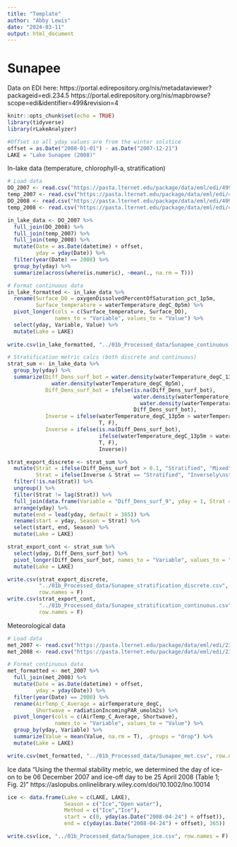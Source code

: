 ```yaml
---
title: "Template"
author: "Abby Lewis"
date: "2024-03-11"
output: html_document
---
```


# Sunapee

Data on EDI here:
https://portal.edirepository.org/nis/metadataviewer?packageid=edi.234.5
https://portal.edirepository.org/nis/mapbrowse?scope=edi&identifier=499&revision=4

```r
knitr::opts_chunk$set(echo = TRUE)
library(tidyverse)
library(rLakeAnalyzer)

#Offset so all yday values are from the winter solstice
offset = as.Date("2008-01-01") - as.Date("2007-12-21")
LAKE = "Lake Sunapee (2008)"
```

In-lake data (temperature, chlorophyll-a, stratification)

```r
# Load data
DO_2007 <- read.csv("https://pasta.lternet.edu/package/data/eml/edi/499/4/d7678325ec3a430959b52c8a933c810a")
temp_2007 <- read.csv("https://pasta.lternet.edu/package/data/eml/edi/499/4/8aa419258c486d5533fc016c7385afdd")
DO_2008 <- read.csv("https://pasta.lternet.edu/package/data/eml/edi/499/4/212faee8c415ed9dd76941e1377b20e6")
temp_2008 <- read.csv("https://pasta.lternet.edu/package/data/eml/edi/499/4/107e661231ad954a2f9ce746ed934971")

in_lake_data <- DO_2007 %>%
  full_join(DO_2008) %>%
  full_join(temp_2007) %>%
  full_join(temp_2008) %>%
  mutate(Date = as.Date(datetime) + offset,
         yday = yday(Date)) %>%
  filter(year(Date) == 2008) %>%
  group_by(yday) %>%
  summarize(across(where(is.numeric), ~mean(., na.rm = T)))

# Format continuous data
in_lake_formatted <- in_lake_data %>%
  rename(Surface_DO = oxygenDissolvedPercentOfSaturation_pct_1p5m,
         Surface_temperature = waterTemperature_degC_0p5m) %>%
  pivot_longer(cols = c(Surface_temperature, Surface_DO), 
               names_to = "Variable", values_to = "Value") %>%
  select(yday, Variable, Value) %>%
  mutate(Lake = LAKE)
         
write.csv(in_lake_formatted, "../01b_Processed_data/Sunapee_continuous.csv", row.names = F)

# Stratification metric calcs (both discrete and continuous)
strat_sum <- in_lake_data %>%
  group_by(yday) %>%
  summarize(Diff_Dens_surf_bot = water.density(waterTemperature_degC_13p5m) - 
              water.density(waterTemperature_degC_0p5m),
            Diff_Dens_surf_bot = ifelse(is.na(Diff_Dens_surf_bot),
                                        water.density(waterTemperature_degC_11p5m) - 
                                          water.density(waterTemperature_degC_0p5m),
                                        Diff_Dens_surf_bot),
            Inverse = ifelse(waterTemperature_degC_13p5m > waterTemperature_degC_0p5m,
                             T, F),
            Inverse = ifelse(is.na(Diff_Dens_surf_bot),
                             ifelse(waterTemperature_degC_13p5m > waterTemperature_degC_0p5m,
                             T, F),
                             Inverse))

strat_export_discrete <- strat_sum %>%
  mutate(Strat = ifelse(Diff_Dens_surf_bot > 0.1, "Stratified", "Mixed"),
         Strat = ifelse(Inverse & Strat == "Stratified", "Inversely\nstratified", Strat)) %>%
  filter(!is.na(Strat)) %>%
  ungroup() %>%
  filter(Strat != lag(Strat)) %>%
  full_join(data.frame(Variable = "Diff_Dens_surf_9", yday = 1, Strat = "Mixed")) %>%
  arrange(yday) %>%
  mutate(end = lead(yday, default = 365)) %>%
  rename(start = yday, Season = Strat) %>%
  select(start, end, Season) %>%
  mutate(Lake = LAKE)

strat_export_cont <- strat_sum %>%
  select(yday, Diff_Dens_surf_bot) %>%
  pivot_longer(Diff_Dens_surf_bot, names_to = "Variable", values_to = "Value") %>%
  mutate(Lake = LAKE)

write.csv(strat_export_discrete, 
          "../01b_Processed_data/Sunapee_stratification_discrete.csv", 
          row.names = F)
write.csv(strat_export_cont, 
          "../01b_Processed_data/Sunapee_stratification_continuous.csv", 
          row.names = F)
```

Meteorological data

```r
# Load data
met_2007 <- read.csv("https://pasta.lternet.edu/package/data/eml/edi/234/5/2b93f48b1a3cae30a612ea49bb476b5a")
met_2008 <- read.csv("https://pasta.lternet.edu/package/data/eml/edi/234/5/1ce6bfd69cfebfa723bb27c6028e5e40")

# Format continuous data
met_formatted <- met_2007 %>%
  full_join(met_2008) %>%
  mutate(Date = as.Date(datetime) + offset,
         yday = yday(Date)) %>%
  filter(year(Date) == 2008) %>%
  rename(AirTemp_C_Average = airTemperature_degC,
         Shortwave = radiationIncomingPAR_umolm2s) %>%
  pivot_longer(cols = c(AirTemp_C_Average, Shortwave), 
               names_to = "Variable", values_to = "Value") %>%
  group_by(yday, Variable) %>%
  summarize(Value = mean(Value, na.rm = T), .groups = "drop") %>%
  mutate(Lake = LAKE)

write.csv(met_formatted, "../01b_Processed_data/Sunapee_met.csv", row.names = F)
```

Ice data
"Using the thermal stability metric, we determined the day of ice-on to be 06 December 2007 and ice-off day to be 25 April 2008 (Table 1; Fig. 2)"
https://aslopubs.onlinelibrary.wiley.com/doi/10.1002/lno.10014

```r
ice <- data.frame(Lake = c(LAKE, LAKE),
                  Season = c("Ice","Open water"),
                  Method = c("Ice","Ice"),
                  start = c(0, yday(as.Date("2008-04-24") + offset)),
                  end = c(yday(as.Date("2008-04-24") + offset), 365))

write.csv(ice, "../01b_Processed_data/Sunapee_ice.csv", row.names = F)
```
